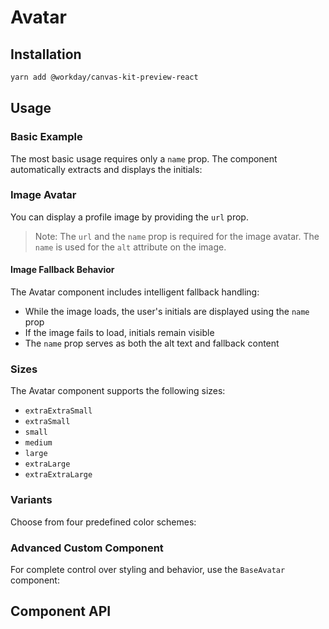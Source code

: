 

<Meta title="Preview/Avatar" component={Avatar} />

# Avatar



## Installation

```sh
yarn add @workday/canvas-kit-preview-react
```


## Usage

### Basic Example

The most basic usage requires only a `name` prop. The component automatically extracts and displays
the initials:

<ExampleCodeBlock code={Basic} />

### Image Avatar

You can display a profile image by providing the `url` prop.

> Note: The `url` and the `name` prop is required for the image avatar. The `name` is used for the `alt` attribute on the image.

#### Image Fallback Behavior

The Avatar component includes intelligent fallback handling:

- While the image loads, the user's initials are displayed using the `name` prop
- If the image fails to load, initials remain visible
- The `name` prop serves as both the alt text and fallback content

<ExampleCodeBlock code={Image} />

### Sizes

The Avatar component supports the following sizes:
- `extraExtraSmall`
- `extraSmall`
- `small`
- `medium`
- `large`
- `extraLarge`
- `extraExtraLarge`

<ExampleCodeBlock code={Size} />

### Variants

Choose from four predefined color schemes:

<ExampleCodeBlock code={Variant} />

### Advanced Custom Component

For complete control over styling and behavior, use the `BaseAvatar` component:

<ExampleCodeBlock code={Custom} />


## Component API

<SymbolDoc name="Avatar" fileName="/preview-react/" hideDescription />
